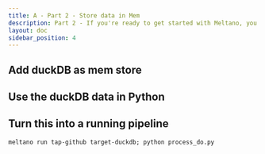 ```yaml
---
title: A - Part 2 - Store data in Mem
description: Part 2 - If you're ready to get started with Meltano, you've come to the right place!
layout: doc
sidebar_position: 4
---
```


## Add duckDB as mem store

## Use the duckDB data in Python

## Turn this into a running pipeline

``` meltano run tap-github target-duckdb; python process_do.py ```

